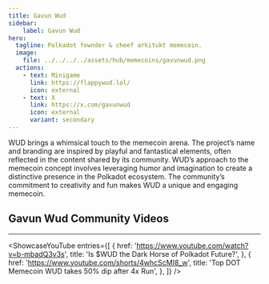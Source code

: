 ```yaml
---
title: Gavun Wud
sidebar:
    label: Gavun Wud
hero:
  tagline: Polkadot fownder & cheef arkitukt memecoin.
  image: 
    file: ../../../../assets/hub/memecoins/gavunwud.png
  actions:
    - text: Minigame
      link: https://flappywud.lol/
      icon: external
    - text: X
      link: https://x.com/gavunwud
      icon: external
      variant: secondary
---
```



WUD brings a whimsical touch to the memecoin arena. The project’s name and branding are inspired by playful and fantastical elements, often reflected in the content shared by its community. WUD’s approach to the memecoin concept involves leveraging humor and imagination to create a distinctive presence in the Polkadot ecosystem. The community’s commitment to creativity and fun makes WUD a unique and engaging memecoin.

## Gavun Wud Community Videos
----------------
<ShowcaseYouTube
  entries={[
        {
      href: 'https://www.youtube.com/watch?v=b-mbadQ3v3s',
      title: 'Is $WUD the Dark Horse of Polkadot Future?',
    },
      {
      href: 'https://www.youtube.com/shorts/4whcScMI8_w',
      title: 'Top DOT Memecoin WUD takes 50% dip after 4x Run',
    },
  ]}
/>